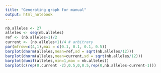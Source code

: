 ```yaml
---
title: "Generating graph for manual"
output: html_notebook
---
```

```r
nb.alleles <- 27
alleles <- seq(nb.alleles)
ref <- (nb.alleles+1)/2
current <- (nb.alleles+1)/4 # arbitrary
par(mfrow=c(4,1),mai = c(0.1, 0.1, 0.1, 0.5))  
barplot(dnorm(alleles,mean=ref,sd = sqrt(nb.alleles/12)))
barplot(dnorm(alleles,mean=current,sd = sqrt(nb.alleles/12)))
barplot(dunif(alleles,min=1,max = nb.alleles))
barplot(c(rep(0,current -2),0.5,0,0.5,rep(0,nb.alleles-current-1)))
```

